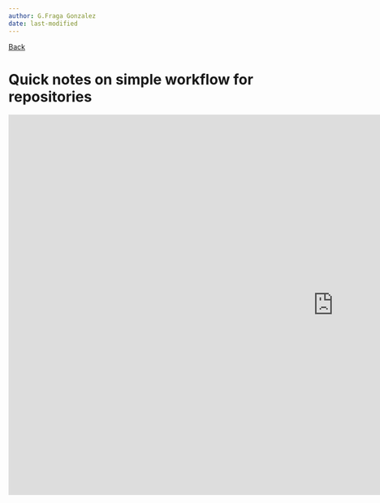 ```yaml
---
author: G.Fraga Gonzalez
date: last-modified
---
```


[Back](index.qmd) 
 
# Quick notes on simple workflow for repositories  {.unnumbered}

<iframe src="https://docs.google.com/presentation/d/e/2PACX-1vRdd7izb8a4mwi9eD1DX2-Kt6X_PmTyJT9BUOdFqrTWm5v2Gfk_Xw39Zjq3JIzKUw/embed?start=false&loop=false&delayms=3000" frameborder="0" width="1280" height="749" allowfullscreen="true" mozallowfullscreen="true" webkitallowfullscreen="true"></iframe> 
  

  

